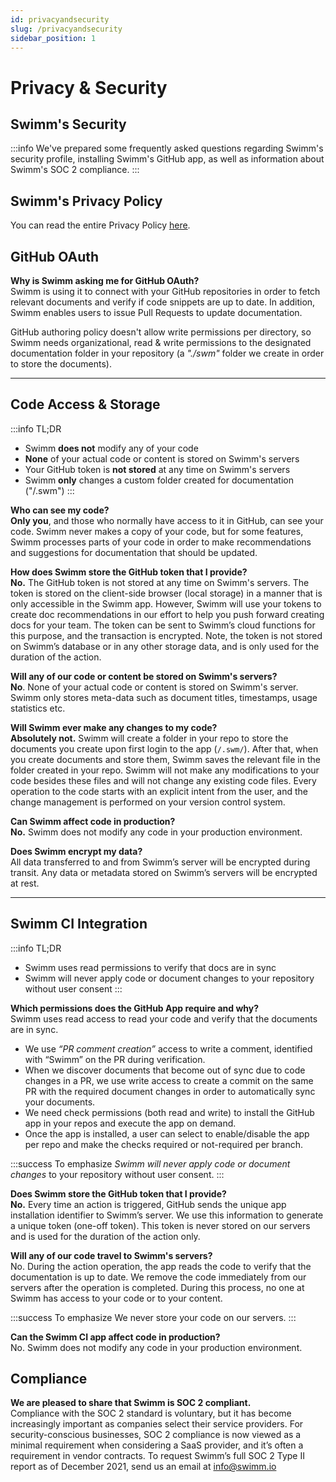 ```yaml
---
id: privacyandsecurity
slug: /privacyandsecurity
sidebar_position: 1
---
```



# Privacy & Security

## Swimm's Security

:::info
We've prepared some frequently asked questions regarding Swimm's security profile, installing Swimm's GitHub app, as well as information about Swimm's SOC 2 compliance.
:::

## Swimm's Privacy Policy

You can read the entire Privacy Policy [here](https://swimm.io/legal/privacy-policy/).

## GitHub OAuth

**Why is Swimm asking me for GitHub OAuth?**<br/>
Swimm is using it to connect with your GitHub repositories in order to fetch relevant documents
and verify if code snippets are up to date. In addition, Swimm enables users to issue Pull
Requests to update documentation.

GitHub authoring policy doesn't allow write permissions per directory,
so Swimm needs organizational, read & write permissions to the designated
documentation folder in your repository (a <i>"./swm"</i> folder we create in order to store the documents).

---

## Code Access & Storage

<!-- vale Google.Slang = NO -->

:::info TL;DR

- Swimm **does not** modify any of your code
- **None** of your actual code or content is stored on Swimm's servers
- Your GitHub token is **not stored** at any time on Swimm's servers
- Swimm **only** changes a custom folder created for documentation ("/.swm")
  :::

<!-- vale Google.Slang = YES -->

**Who can see my code?**<br/>
**Only you**, and those who normally have access to it in GitHub, can see your code. Swimm never makes a copy of your
code, but for some features, Swimm processes parts of your code in order to make recommendations and suggestions for documentation that should be updated.

**How does Swimm store the GitHub token that I provide?**<br/>
**No.** The GitHub token is not stored at any time on Swimm's servers. The token is stored on the client-side browser (local storage) in a manner that is only accessible in the Swimm app.
However, Swimm will use your tokens to create doc recommendations in our effort to help you push forward creating docs for your team. The token can be sent to Swimm’s cloud functions for this purpose, and the transaction is encrypted. Note, the token is not stored on Swimm’s database or in any other storage data, and is only used for the duration of the action.

**Will any of our code or content be stored on Swimm's servers?**<br/>
**No**. None of your actual code or content is stored on Swimm's server. Swimm only stores meta-data such as document titles, timestamps, usage statistics etc.

**Will Swimm ever make any changes to my code?**<br/>
**Absolutely not.** Swimm will create a folder in your repo to store the documents you create upon first login to the
app (`/.swm/`). After that, when you create documents and store them, Swimm saves the relevant file in the folder created in your repo. Swimm will not make any modifications
to your code besides these files and will not change any existing code files. Every operation to the
code starts with an explicit intent from the user, and the change management is performed on your
version control system.

**Can Swimm affect code in production?**<br/>
**No.** Swimm does not modify any code in your production environment.

**Does Swimm encrypt my data?**<br/>
All data transferred to and from Swimm’s server will be encrypted during transit. Any data or
metadata stored on Swimm’s servers will be encrypted at rest.

---

## Swimm CI Integration

<!-- vale Google.Slang = NO -->

:::info TL;DR

- Swimm uses read permissions to verify that docs are in sync
- Swimm will never apply code or document changes to your repository without user consent
:::
<!-- vale Google.Slang = YES -->

**Which permissions does the GitHub App require and why?**<br/>
Swimm uses read access to read your code and verify that the documents are in sync.

- We use _“PR comment creation”_ access to write a comment, identified with “Swimm” on the PR during
  verification.
- When we discover documents that become out of sync due to code changes in a PR, we use write access to create a commit on the same PR with the required document changes in order to automatically sync your documents.
- We need check permissions (both read and write) to install the GitHub app in your repos and execute the app on demand.
- Once the app is installed, a user can select to enable/disable the app per repo and make the checks required or not-required per branch.

:::success To emphasize
_Swimm will never apply code or document changes_ to your repository without user consent.
:::

**Does Swimm store the GitHub token that I provide?**<br/>
**No.** Every time an action is triggered, GitHub sends the unique app installation identifier to Swimm’s
server. We use this information to generate a unique token (one-off token). This token is never stored
on our servers and is used for the duration of the action only.

**Will any of our code travel to Swimm's servers?**<br/>
No. During the action operation, the app reads the code to verify that the documentation is up to date.
We remove the code immediately from our servers after the operation is completed. During this process,
no one at Swimm has access to your code or to your content.

:::success To emphasize
We never store your code on our servers.
:::

**Can the Swimm CI app affect code in production?**<br/>
No. Swimm does not modify any code in your production environment.

## Compliance

**We are pleased to share that Swimm is SOC 2 compliant.** <br/>
Compliance with the SOC 2 standard is voluntary, but it has become increasingly important as companies select their service providers. For security-conscious businesses, SOC 2 compliance is now viewed as a minimal requirement when considering a SaaS provider, and it’s often a requirement in vendor contracts.
To request Swimm’s full SOC 2 Type II report as of December 2021, send us an email at info@swimm.io
